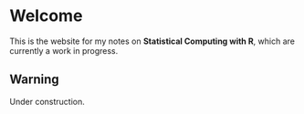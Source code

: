 # Welcome {.unnumbered}

This is the website for my notes on **Statistical Computing with R**, which are currently a work in progress.

::: {.callout-warning}
## Warning

Under construction.
:::
